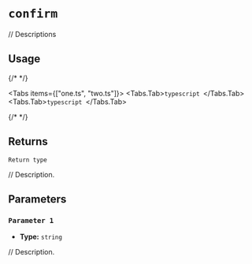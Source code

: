 
# `confirm`

// Descriptions

## Usage

{/* <!-- vale off --> */}

<Tabs items={["one.ts", "two.ts"]}>
  <Tabs.Tab>```typescript ```</Tabs.Tab>
  <Tabs.Tab>```typescript ```</Tabs.Tab>
</Tabs>

{/* <!-- vale on --> */}

## Returns

`Return type`

// Description.

## Parameters

### `Parameter 1`

- **Type:** `string`

// Description.

```typescript focus=2

```
